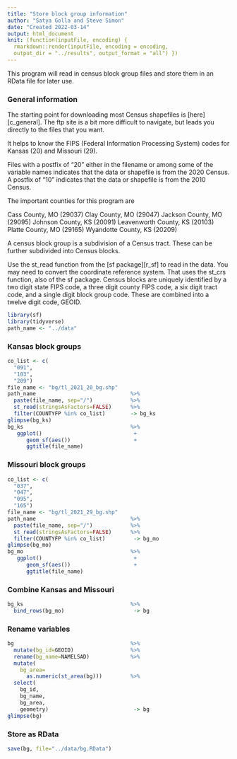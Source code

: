 ```yaml
---
title: "Store block group information"
author: "Satya Golla and Steve Simon"
date: "Created 2022-03-14"
output: html_document
knit: (function(inputFile, encoding) {
  rmarkdown::render(inputFile, encoding = encoding,
  output_dir = "../results", output_format = "all") })  
---
```


This program will read in census block group files and store them in an RData file for later use.

### General information

The starting point for downloading most Census shapefiles is [here][c_general]. The ftp site is a bit more difficult to navigate, but leads you directly to the files that you want. 

It helps to know the FIPS (Federal Information Processing System) codes for Kansas (20) and Missouri (29).

Files with a postfix of "20" either in the filename or among some of the variable names indicates that the data or shapefile is from the 2020 Census. A postfix of "10" indicates that the data or shapefile is from the 2010 Census.

The important counties for this program are

Cass County, MO (29037)
Clay County, MO (29047)
Jackson County, MO (29095)
Johnson County, KS (20091)
Leavenworth County, KS (20103)
Platte County, MO (29165)
Wyandotte County, KS (20209)

A census block group is a subdivision of a Census tract. These can be further subdivided into Census blocks.

Use the st_read function from the [sf package][r_sf] to read in the data. You may need to convert the coordinate reference system. That uses the st_crs function, also of the sf package. Census blocks are uniquely identified by a two digit state FIPS code, a three digit county FIPS code, a six digit tract code, and a single digit block group code. These are combined into a twelve digit code, GEOID.

```r
library(sf)
library(tidyverse)
path_name <- "../data"
```

### Kansas block groups

```r
co_list <- c(
  "091",
  "103",
  "209")
file_name <- "bg/tl_2021_20_bg.shp"
path_name                              %>%
  paste(file_name, sep="/")            %>%
  st_read(stringsAsFactors=FALSE)      %>%
  filter(COUNTYFP %in% co_list)        -> bg_ks
glimpse(bg_ks)
bg_ks                                  %>%
   ggplot()                             +
      geom_sf(aes())                    +
      ggtitle(file_name)
```



### Missouri block groups

```r
co_list <- c(
  "037",
  "047",
  "095",
  "165")
file_name <- "bg/tl_2021_29_bg.shp"
path_name                              %>%
  paste(file_name, sep="/")            %>%
  st_read(stringsAsFactors=FALSE)      %>%
  filter(COUNTYFP %in% co_list)         -> bg_mo
glimpse(bg_mo)
bg_mo                                  %>%
   ggplot()                             +
      geom_sf(aes())                    +
      ggtitle(file_name)
```

### Combine Kansas and Missouri

```r
bg_ks                                  %>%
  bind_rows(bg_mo)                      -> bg
```

### Rename variables

```r
bg                                     %>%
  mutate(bg_id=GEOID)                  %>%
  rename(bg_name=NAMELSAD)             %>%
  mutate(
    bg_area=
      as.numeric(st_area(bg)))         %>%
  select(
    bg_id,
    bg_name,
    bg_area,
    geometry)                           -> bg
glimpse(bg)
```

### Store as RData

```r
save(bg, file="../data/bg.RData")
```

